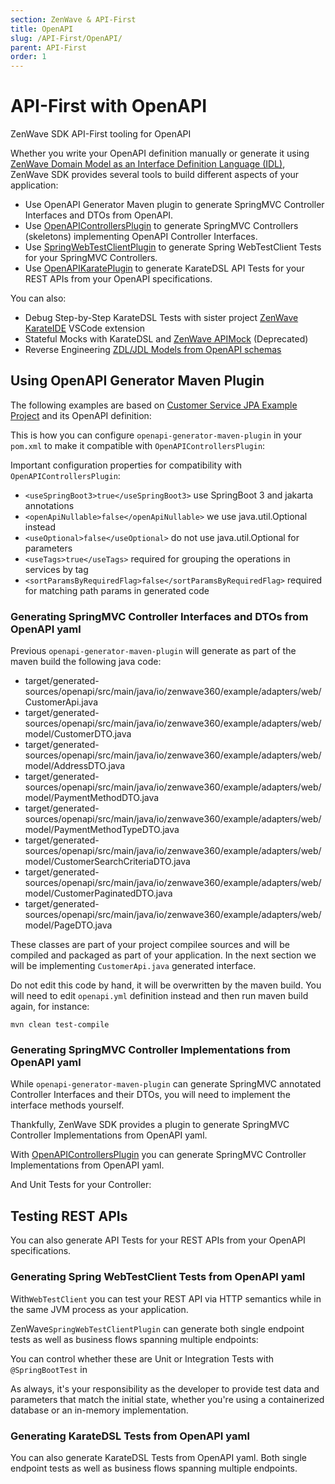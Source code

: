 ```yaml
---
section: ZenWave & API-First
title: OpenAPI
slug: /API-First/OpenAPI/
parent: API-First
order: 1
---
```


# API-First with OpenAPI
ZenWave SDK API-First tooling for OpenAPI

Whether you write your OpenAPI definition manually or generate it using [ZenWave Domain Model as an Interface Definition Language (IDL)](/docs/zenwave-sdk/exposing-a-rest-api/), ZenWave SDK provides several tools to build different aspects of your application:

- Use OpenAPI Generator Maven plugin to generate SpringMVC Controller Interfaces and DTOs from OpenAPI.
- Use [OpenAPIControllersPlugin](/zenwave-sdk/plugins/openapi-controllers/) to generate SpringMVC Controllers (skeletons) implementing OpenAPI Controller Interfaces.
- Use [SpringWebTestClientPlugin](/zenwave-sdk/plugins/openapi-spring-webtestclient/) to generate Spring WebTestClient Tests for your SpringMVC Controllers.
- Use [OpenAPIKaratePlugin](/zenwave-sdk/plugins/openapi-karate/) to generate KarateDSL API Tests for your REST APIs from your OpenAPI specifications.

You can also:

- Debug Step-by-Step KarateDSL Tests with sister project [ZenWave KarateIDE](/docs/zenwave-sdk/api-testing/karate/) VSCode extension
- Stateful Mocks with KarateDSL and [ZenWave APIMock](https://github.com/ZenWave360/zenwave-apimock/) (Deprecated)
- Reverse Engineering [ZDL/JDL Models from OpenAPI schemas](https://www.zenwave360.io/zenwave-sdk/plugins/zdl-to-openapi/#openapi-to-jdl)

## Using OpenAPI Generator Maven Plugin

The following examples are based on [Customer Service JPA Example Project](/docs/examples/ddd-examples/customer-address-jpa/) and its OpenAPI definition:

<RemoteCode
  title="OpenAPI definition for Customer Service JPA Example" language="yaml" collapsed={true}
  url="https://github.com/ZenWave360/zenwave-playground/blob/main/examples/customer-address-jpa/src/main/resources/public/apis/openapi.yml" />

This is how you can configure `openapi-generator-maven-plugin` in your `pom.xml` to make it compatible with `OpenAPIControllersPlugin`:

<RemoteCode
  title="openapi-generator-maven-plugin in pom.xml" language="xml" visibleRange="326,362" collapsed={true}
  url="https://github.com/ZenWave360/zenwave-playground/blob/main/examples/customer-address-jpa/pom.xml" />

Important configuration properties for compatibility with `OpenAPIControllersPlugin`:

- `<useSpringBoot3>true</useSpringBoot3>` use SpringBoot 3 and jakarta annotations
- `<openApiNullable>false</openApiNullable>` we use java.util.Optional instead
- `<useOptional>false</useOptional>` do not use java.util.Optional for parameters
- `<useTags>true</useTags>` required for grouping the operations in services by tag
- `<sortParamsByRequiredFlag>false</sortParamsByRequiredFlag>` required for matching path params in generated code


### Generating SpringMVC Controller Interfaces and DTOs from OpenAPI yaml

Previous `openapi-generator-maven-plugin` will generate as part of the maven build the following java code:

- target/generated-sources/openapi/src/main/java/io/zenwave360/example/adapters/web/CustomerApi.java
- target/generated-sources/openapi/src/main/java/io/zenwave360/example/adapters/web/model/CustomerDTO.java
- target/generated-sources/openapi/src/main/java/io/zenwave360/example/adapters/web/model/AddressDTO.java
- target/generated-sources/openapi/src/main/java/io/zenwave360/example/adapters/web/model/PaymentMethodDTO.java
- target/generated-sources/openapi/src/main/java/io/zenwave360/example/adapters/web/model/PaymentMethodTypeDTO.java
- target/generated-sources/openapi/src/main/java/io/zenwave360/example/adapters/web/model/CustomerSearchCriteriaDTO.java
- target/generated-sources/openapi/src/main/java/io/zenwave360/example/adapters/web/model/CustomerPaginatedDTO.java
- target/generated-sources/openapi/src/main/java/io/zenwave360/example/adapters/web/model/PageDTO.java

These classes are part of your project compilee sources and will be compiled and packaged as part of your application. In the next section we will be implementing `CustomerApi.java` generated interface.

Do not edit this code by hand, it will be overwritten by the maven build. You will need to edit `openapi.yml` definition instead and then run maven build again, for instance:

```shell
mvn clean test-compile
```

### Generating SpringMVC Controller Implementations from OpenAPI yaml

While `openapi-generator-maven-plugin` can generate SpringMVC annotated Controller Interfaces and their DTOs, you will need to implement the interface methods yourself.

Thankfully, ZenWave SDK provides a plugin to generate SpringMVC Controller Implementations from OpenAPI yaml.

With [OpenAPIControllersPlugin](zenwave-sdk/plugins/openapi-controllers/) you can generate SpringMVC Controller Implementations from OpenAPI yaml.

<CodeGeneration
  text1="When using the `OpenAPIControllersPlugin`, the following"
  sourceTitle="this zdl script:" sourceLanguage="zdl" sourceVisibleRange="27,29" sourceCollapsed={false}
  sourceUrl="https://github.com/ZenWave360/zenwave-playground/blob/main/examples/customer-address-jpa/zenwave-scripts.zw"
  text2="would produce this:"
  outputTitle="CustomerApiController.java" outputLanguage="java" outputVisibleRange="35,129" outputCollapsed={false}
  outputUrl="https://github.com/ZenWave360/zenwave-playground/blob/main/examples/customer-address-jpa/src/main/java/io/zenwave360/example/adapters/web/CustomerApiController.java"
/>

And Unit Tests for your Controller:

<RemoteCode
  title="CustomerApiControllerTest.java (excerpt)" language="java" visibleRange="14,37" collapsed={true}
  url="https://github.com/ZenWave360/zenwave-playground/blob/main/examples/customer-address-jpa/src/test/java/io/zenwave360/example/adapters/web/CustomerApiControllerTest.java" />

## Testing REST APIs

You can also generate API Tests for your REST APIs from your OpenAPI specifications.

### Generating Spring WebTestClient Tests from OpenAPI yaml

With`WebTestClient` you can test your REST API via HTTP semantics while in the same JVM process as your application.

ZenWave`SpringWebTestClientPlugin` can generate both single endpoint tests as well as business flows spanning multiple endpoints:

<CodeGeneration
  text1="When using the `SpringWebTestClientPlugin`, the following"
  sourceTitle="zenwave-scripts.zw" sourceLanguage="zdl" sourceVisibleRange="31,33" sourceCollapsed={false}
  sourceUrl="https://github.com/ZenWave360/zenwave-playground/blob/main/examples/customer-address-jpa/zenwave-scripts.zw"
  text2="would produce this API test:"
  outputTitle="CustomerApiIntegrationTest.java (excerpt)" outputLanguage="java" outputVisibleRange="19,62" outputCollapsed={false}
  outputUrl="https://github.com/ZenWave360/zenwave-playground/blob/main/examples/customer-address-jpa/src/test/java/io/zenwave360/example/adapters/web/CustomerApiIntegrationTest.java"
/>

<CodeGeneration
  text1="When using the `SpringWebTestClientPlugin`, the following"
  sourceTitle="zenwave-scripts.zw" sourceLanguage="zdl" sourceVisibleRange="35,40" sourceCollapsed={false}
  sourceUrl="https://github.com/ZenWave360/zenwave-playground/blob/main/examples/customer-address-jpa/zenwave-scripts.zw"
  text2="would produce this Business Flow API test:"
  outputTitle="CustomerApiIntegrationTest" outputLanguage="java" outputCollapsed={true}
  outputUrl="https://github.com/ZenWave360/zenwave-playground/blob/main/examples/customer-address-jpa/src/test/java/io/zenwave360/example/adapters/web/CreateUpdateDeleteCustomerIntegrationTest.java"
/>

You can control whether these are Unit or Integration Tests with `@SpringBootTest` in

<RemoteCode
  title="BaseWebTestClientTest.java"
  language="java" collapsed={true} visibleRange="14,27"
  url="https://github.com/ZenWave360/zenwave-playground/blob/main/examples/customer-address-jpa/src/test/java/io/zenwave360/example/adapters/web/BaseWebTestClientTest.java" />


As always, it's your responsibility as the developer to provide test data and parameters that match the initial state, whether you're using a containerized database or an in-memory implementation.

### Generating KarateDSL Tests from OpenAPI yaml

You can also generate KarateDSL Tests from OpenAPI yaml. Both single endpoint tests as well as business flows spanning multiple endpoints.

<CodeGeneration
  text1="When using the `OpenAPIKaratePlugin`, the following"
  sourceTitle="zenwave-scripts.zw" sourceLanguage="zdl" sourceVisibleRange="42,44" sourceCollapsed={false}
  sourceUrl="https://github.com/ZenWave360/zenwave-playground/blob/main/examples/customer-address-jpa/zenwave-scripts.zw"
  text2="would produce this API test:"
  outputTitle="CustomerApi.feature KarateDSL API Test" outputLanguage="gherkin" outputCollapsed={false}
  outputUrl="https://github.com/ZenWave360/zenwave-playground/blob/main/examples/customer-address-jpa/src/test/resources/io/zenwave360/example/adapters/web/CustomerApi.feature"
/>

<CodeGeneration
  text1="When using the `OpenAPIKaratePlugin`, the following"
  sourceTitle="zenwave-scripts.zw" sourceLanguage="zdl" sourceVisibleRange="46,51" sourceCollapsed={false}
  sourceUrl="https://github.com/ZenWave360/zenwave-playground/blob/main/examples/customer-address-jpa/zenwave-scripts.zw"
  text2="would produce this Business Flow API test:"
  outputTitle="CreateUpdateDeleteCustomerKarateTest.feature KarateDSL Business Flow Test" outputLanguage="gherkin" outputCollapsed={false}
  outputUrl="https://github.com/ZenWave360/zenwave-playground/blob/main/examples/customer-address-jpa/src/test/resources/io/zenwave360/example/adapters/web/CreateUpdateDeleteCustomerKarateTest.feature"
/>
